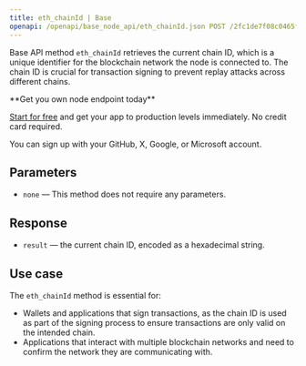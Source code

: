 ---
title: eth_chainId | Base
openapi: /openapi/base_node_api/eth_chainId.json POST /2fc1de7f08c0465f6a28e3c355e0cb14
---

Base API method `eth_chainId` retrieves the current chain ID, which is a unique identifier for the blockchain network the node is connected to. The chain ID is crucial for transaction signing to prevent replay attacks across different chains.

<Check>
**Get you own node endpoint today**

[Start for free](https://console.chainstack.com/) and get your app to production levels immediately. No credit card required.

You can sign up with your GitHub, X, Google, or Microsoft account.
</Check>


## Parameters

* `none` — This method does not require any parameters.

## Response

* `result` — the current chain ID, encoded as a hexadecimal string.

## Use case

The `eth_chainId` method is essential for:

* Wallets and applications that sign transactions, as the chain ID is used as part of the signing process to ensure transactions are only valid on the intended chain.
* Applications that interact with multiple blockchain networks and need to confirm the network they are communicating with.
